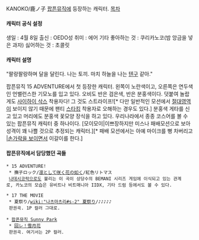 KANOKO/鹿ノ子
[[팝픈뮤직]]에 등장하는 캐릭터.
[[목차]]

==== 캐릭터 공식 설정 ====
생일 : 4월 8일
출신 : OEDO성
취미 : 에어 기타
좋아하는 것 : 쿠리카노코(밤 앙금을 넣은 과자)
싫어하는 것 : 초콜릿

==== 캐릭터 설명 ====
"팔랑팔랑하며 달을 달린다. 나는 토끼. 마치 하늘을 나는 [[텐구]] 같아."

팝픈뮤직 15 ADVENTURE에서 첫 등장한 캐릭터. 왼쪽이 노란색이고, 오른쪽은 연두색인 언밸런스한 기모노를 입고 있다. 오비도 반은 검은색, 반은 분홍색이다. 덧붙여 놀랍게도 [[사이하이 삭스]] 착용자다! 그 것도 스트라이프![* 다만 일반적인 모션에서 [[절대영역]]이 보이지 않기 때문에 팬티 [[스타킹]] 착용자로 오해하는 경우도 있다.] 분홍색 게타를 신고 있고 머리에도 분홍색 꽃모양 장식을 하고 있다. 우리나라에서 종종 코스어를 볼 수 있는 팝픈뮤직 캐릭터 중 하나이다. [모이모이|이쁘장하지만 미스나 패배모션으로 보아 성격이 꽤 나쁠 것으로 추정되는 캐릭터.][* 패배 모션에서는 아예 마이크를 뻥 차버리고 [[Fuck||손가락을 보이면서]] 이갈이를 한다.]

==== 팝픈뮤직에서 담당했던 곡들 ====
 * 15 ADVENTURE!
  * 撫子ロック/[[凛として咲く花の如く]]/紅色リトマス
  [[나데시코락]]으로도 불리는 이 곡이 상당수의 BEMANI 시리즈 게임에 이식되고 있는 관계로, 카노코의 모습은 유비트나 비트매니아 IIDX, 기타 드럼 등에서도 볼 수 있다.

 * 17 THE MOVIE
  * 夏祭り/[[wiki:"나츠마츠리#s-2" 夏祭り]]/♪♪♪♪♪
  판권곡. 1P 컬러 그대로.

 * [[팝픈뮤직 Sunny Park]]
  * [[回レ！雪月花]]
  판권곡. 여기서는 2P 컬러.

